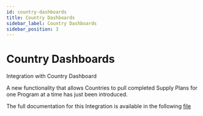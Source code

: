 ```yaml
---
id: country-dashboards
title: Country Dashboards
sidebar_label: Country Dashboards
sidebar_position: 3
---
```


# Country Dashboards

Integration with Country Dashboard

A new functionality that allows Countries to pull completed Supply Plans for one Program at a time has just been introduced. 

The full documentation for this Integration is available in the following [file](https://github.com/FASP-QAT/fasp-api/blob/a271980e12637d6a31f4d87560df85a88789ee6e/docs/API%20Documentation%20for%20Dashboard%20integration%20v1.31.pdf)